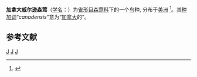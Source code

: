 {{Speciesbox
| image=Cardellina canadensis-male perching.jpg
| image_caption=雄性
| status=LC
| status_system=IUCN3.1
| status_ref=<ref>{{cite iucn|url=https://www.iucnredlist.org/details/106009152/0|title=''Wilsonia canadensis''|author=BirdLife International|author-link=BirdLife International}}</ref>
| taxon=Cardellina canadensis
| authority= [[卡尔·林奈|Linnaeus]], 1766
}}
'''加拿大威尔逊森莺'''（[[学名|学名]]：{{lang|la|''Cardellina canadensis''}}）为[[雀形目|雀形目]][[森莺科|森莺科]]下的一个[[鸟|鸟]]种, 分布于[[美洲|美洲]]
<ref>{{cite journal
|last1=Reitsma
|first1=L. R.
|last2=Hallworth
|first2=M. T.
|last3=McMahon
|first3=M.
|last4=Conway
|first4=C. J.
|editor1-last=Rodewald
|editor1-first=P. G.
|editor2-last=Keeney
|editor2-first=B. K.
|date=2020
|title=Canada Warbler (Cardellina canadensis)
|url=https://birdsoftheworld.org/bow/species/canwar/cur/introduction
|journal=Birds of the World, Cornell Lab of Ornithology
|doi=10.2173/bow.canwar.02
|access-date=Jan 6, 2021
|archive-date=2021-01-27
|archive-url=https://web.archive.org/web/20210127194614/https://birdsoftheworld.org/bow/species/canwar/cur/introduction
}}</ref>。其[[种加词|种加词]]“''canadensis''”意为“[[加拿大|加拿大]]的”。

==参考文献==
{{Reflist}}

{{commons}}
{{Taxonbar|from=Q27076004}}

[[Category:1766年描述的鸟类|J]]
[[Category:森莺科|J]]
[[Category:卡尔·林奈命名的生物分类|J]]
{{鸟类小作品}}